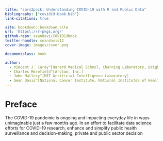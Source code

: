 ```yaml
--- 
title: "sars2pack: Understanding COVID-19 with R and Public Data"
bibliography: ["covid19-book.bib"]
link-citations: true

site: bookdown::bookdown_site
url: 'https\://r-pkgs.org/'
github-repo: seandavi/COVID19book
twitter-handle: seandavis12
cover-image: images/cover.png

documentclass: book

author: 
  - Vincent J. Carey^[Harard Medical School, Channing Laboratory, Brigham and Women's Hospital]
  - Charles Morefield^[Arctan, Inc.]
  - John Mallery^[MIT Artificial Intelligence Laboratory]
  - Sean Davis^[National Cancer Institute, National Institutes of Health]
---
```


# Preface {-}

The COVID-19 pandemic is ongoing and impacting everyday life in ways 
unimaginable just a few months ago. In an effort to facilitate data 
science efforts for COVID-19 research, enhance and simplify public health surveillance and
decision-making, private and public sector decision
